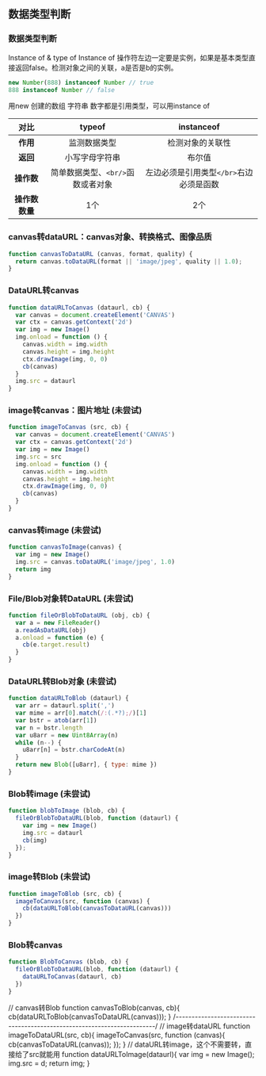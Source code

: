 ## 数据类型判断

### 数据类型判断

Instance of & type of Instance of 操作符左边一定要是实例，如果是基本类型直接返回false。检测对象之间的关联，a是否是b的实例。

```js
new Number(888) instanceof Number // true
888 instanceof Number // false

```

用new 创建的数组 字符串 数字都是引用类型，可以用instance of

| 对比        | typeof           | instanceof  |
| :-------------:|:-------------:| :-----:|
| **作用**    | 监测数据类型 | 检测对象的关联性 |
| **返回**      | 小写字母字符串      |   布尔值 |
| **操作数** | 简单数据类型、`<br/>`函数或者对象 | 左边必须是引用类型`</br>`右边必须是函数 |
| **操作数数量** | 1个      |    2个 |


### canvas转dataURL：canvas对象、转换格式、图像品质

```js
function canvasToDataURL (canvas, format, quality) {
  return canvas.toDataURL(format || 'image/jpeg', quality || 1.0);
}
```

### DataURL转canvas

```js
function dataURLToCanvas (dataurl, cb) {
  var canvas = document.createElement('CANVAS')
  var ctx = canvas.getContext('2d')
  var img = new Image()
  img.onload = function () {
    canvas.width = img.width
    canvas.height = img.height
    ctx.drawImage(img, 0, 0)
    cb(canvas)
  }
  img.src = dataurl
}
```

### image转canvas：图片地址 (未尝试)

```js
function imageToCanvas (src, cb) {
  var canvas = document.createElement('CANVAS')
  var ctx = canvas.getContext('2d')
  var img = new Image()
  img.src = src
  img.onload = function () {
    canvas.width = img.width
    canvas.height = img.height
    ctx.drawImage(img, 0, 0)
    cb(canvas)
  }
}
```

### canvas转image (未尝试)

```js
function canvasToImage(canvas) {
  var img = new Image()
  img.src = canvas.toDataURL('image/jpeg', 1.0)
  return img
}
```

### File/Blob对象转DataURL (未尝试)

```js
function fileOrBlobToDataURL (obj, cb) {
  var a = new FileReader()
  a.readAsDataURL(obj)
  a.onload = function (e) {
    cb(e.target.result)
  }
}
```

### DataURL转Blob对象 (未尝试)

```js
function dataURLToBlob (dataurl) {
  var arr = dataurl.split(',')
  var mime = arr[0].match(/:(.*?);/)[1]
  var bstr = atob(arr[1])
  var n = bstr.length
  var u8arr = new Uint8Array(n)
  while (n--) {
    u8arr[n] = bstr.charCodeAt(n)
  }
  return new Blob([u8arr], { type: mime })
}
```

### Blob转image (未尝试)

```js
function blobToImage (blob, cb) {
  fileOrBlobToDataURL(blob, function (dataurl) {
    var img = new Image()
    img.src = dataurl
    cb(img)
  });
}
```

### image转Blob (未尝试)

```js
function imageToBlob (src, cb) {
  imageToCanvas(src, function (canvas) {
    cb(dataURLToBlob(canvasToDataURL(canvas)))
  })
}
```

### Blob转canvas

```js
function BlobToCanvas (blob, cb) {
  fileOrBlobToDataURL(blob, function (dataurl) {
    dataURLToCanvas(dataurl, cb)
  })
}
```

// canvas转Blob
function canvasToBlob(canvas, cb){
cb(dataURLToBlob(canvasToDataURL(canvas)));
}
/*-----------------------------------------------------------------------*/
// image转dataURL
function imageToDataURL(src, cb){
imageToCanvas(src, function (canvas){
cb(canvasToDataURL(canvas));
});
}
// dataURL转image，这个不需要转，直接给了src就能用
function dataURLToImage(dataurl){
var img = new Image();
img.src = d;
return img;
}